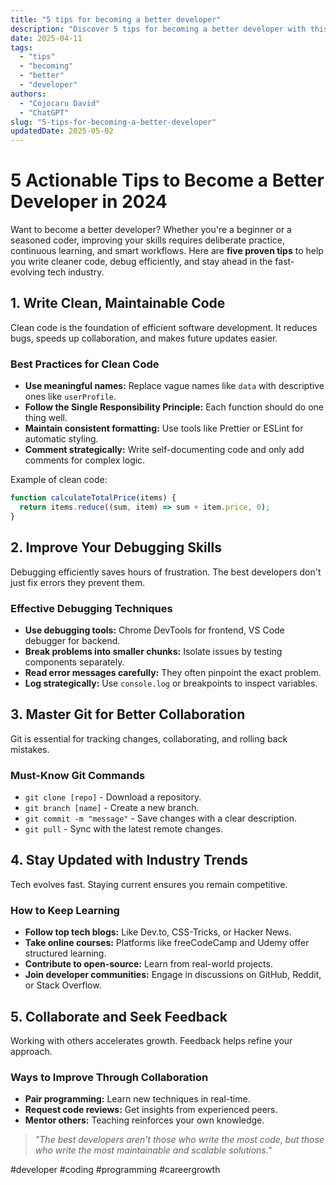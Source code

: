 ```yaml
---
title: "5 tips for becoming a better developer"
description: "Discover 5 tips for becoming a better developer with this in-depth guide, providing actionable insights and practical tips to boost your knowledge and results."
date: 2025-04-11
tags:
  - "tips"
  - "becoming"
  - "better"
  - "developer"
authors:
  - "Cojocaru David"
  - "ChatGPT"
slug: "5-tips-for-becoming-a-better-developer"
updatedDate: 2025-05-02
---
```


# 5 Actionable Tips to Become a Better Developer in 2024  

Want to become a better developer? Whether you're a beginner or a seasoned coder, improving your skills requires deliberate practice, continuous learning, and smart workflows. Here are **five proven tips** to help you write cleaner code, debug efficiently, and stay ahead in the fast-evolving tech industry.  

## 1. Write Clean, Maintainable Code  

Clean code is the foundation of efficient software development. It reduces bugs, speeds up collaboration, and makes future updates easier.  

### Best Practices for Clean Code  

- **Use meaningful names:** Replace vague names like `data` with descriptive ones like `userProfile`.  
- **Follow the Single Responsibility Principle:** Each function should do one thing well.  
- **Maintain consistent formatting:** Use tools like Prettier or ESLint for automatic styling.  
- **Comment strategically:** Write self-documenting code and only add comments for complex logic.  

Example of clean code:  

```javascript
function calculateTotalPrice(items) {  
  return items.reduce((sum, item) => sum + item.price, 0);  
}  
```  

## 2. Improve Your Debugging Skills  

Debugging efficiently saves hours of frustration. The best developers don't just fix errors they prevent them.  

### Effective Debugging Techniques  

- **Use debugging tools:** Chrome DevTools for frontend, VS Code debugger for backend.  
- **Break problems into smaller chunks:** Isolate issues by testing components separately.  
- **Read error messages carefully:** They often pinpoint the exact problem.  
- **Log strategically:** Use `console.log` or breakpoints to inspect variables.  

## 3. Master Git for Better Collaboration  

Git is essential for tracking changes, collaborating, and rolling back mistakes.  

### Must-Know Git Commands  

- `git clone [repo]` - Download a repository.  
- `git branch [name]` - Create a new branch.  
- `git commit -m "message"` - Save changes with a clear description.  
- `git pull` - Sync with the latest remote changes.  

## 4. Stay Updated with Industry Trends  

Tech evolves fast. Staying current ensures you remain competitive.  

### How to Keep Learning  

- **Follow top tech blogs:** Like Dev.to, CSS-Tricks, or Hacker News.  
- **Take online courses:** Platforms like freeCodeCamp and Udemy offer structured learning.  
- **Contribute to open-source:** Learn from real-world projects.  
- **Join developer communities:** Engage in discussions on GitHub, Reddit, or Stack Overflow.  

## 5. Collaborate and Seek Feedback  

Working with others accelerates growth. Feedback helps refine your approach.  

### Ways to Improve Through Collaboration  

- **Pair programming:** Learn new techniques in real-time.  
- **Request code reviews:** Get insights from experienced peers.  
- **Mentor others:** Teaching reinforces your own knowledge.  

> _"The best developers aren't those who write the most code, but those who write the most maintainable and scalable solutions."_  

#developer #coding #programming #careergrowth